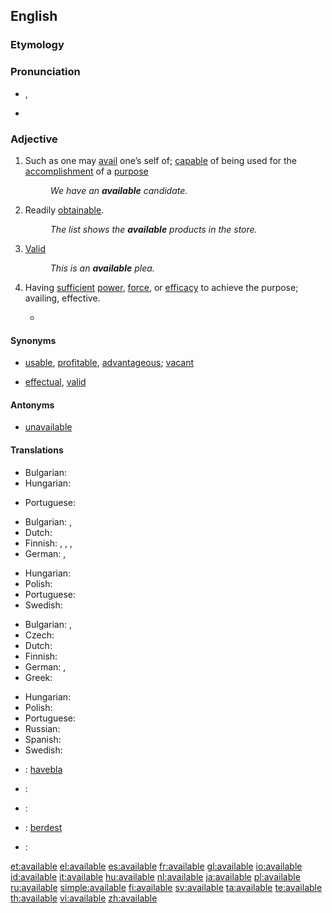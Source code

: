 ==English==

===Etymology===

{{suffix|avail|able}}

===Pronunciation===
* {{IPA|/əˈveɪ.lə.b(ə)l/}}, {{SAMPA|/@'veI.l@.b(@)l/}}
* {{audio|en-us-available.ogg|Audio (US)}}
{{rfp|split options, UK/US?}}

===Adjective===
{{en-adj}}

# Such as one may [[avail]] one’s self of; [[capable]] of being used for the [[accomplishment]] of a [[purpose]]
#: ''We have an '''available''' candidate.''
# Readily [[obtainable]].
#: ''The list shows the '''available''' products in the store.''
# {{legal}} [[valid|Valid]]
#: ''This is an '''available''' plea.''
# {{archaic}} Having [[sufficient]] [[power]], [[force]], or [[efficacy]] to achieve the purpose; availing, effective.
#* {{quote-book|title=Proceedings - Institution of Mechanical Engineers|section=canal Boat Propulsion|author=Henry Banroft|passage=The different navigations she had to pass through for this purpose were such that only an independent method of propulsion would be available.|year=1897}}

====Synonyms====
* {{sense|such as can be availed of}} [[usable]], [[profitable]], [[advantageous]]; [[vacant]] {{qualifier|of a location}}
* {{sense|legally valid}} [[effectual]], [[valid]]

====Antonyms====
* {{sense|such as can be availed of}} [[unavailable]]

====Translations====
{{trans-top|having sufficient power or efficacy; valid}}
* Bulgarian: {{t+|bg|валиден|sc=Cyrl}}
* Hungarian: {{t|hu|érvényes}}
{{trans-mid}}
* Portuguese: {{t+|pt|válido}}
{{trans-bottom}}

{{trans-top|ready for use}}
* Bulgarian: {{t|bg|годен|sc=Cyrl}},  {{t|bg|полезен|sc=Cyrl}}
* Dutch: {{t+|nl|beschikbaar}}
* Finnish: {{t|fi|käytettävä}}, {{t|fi|käytettävissä}} {{t+|fi|oleva}}, {{t-|fi|saatavilla}}, {{t-|fi|käsillä}}
* German: {{t+|de|verfügbar}}, {{t+|de|disponibel}}
{{trans-mid}}
* Hungarian: {{t|hu|rendelkezésre álló}}
* Polish: {{t+|pl|wolny|m}}
* Portuguese: {{t+|pt|útil}}
* Swedish: {{t+|sv|tillgänglig}}
{{trans-bottom}}

{{trans-top|readily obtainable}}
* Bulgarian: {{t|bg|наличен|sc=Cyrl}},  {{t|bg|разполагаем|sc=Cyrl}}
* Czech: {{t-|cs|dostupný|m}}
* Dutch: {{t+|nl|beschikbaar}}
* Finnish: {{t-|fi|saatavilla}} {{t+|fi|oleva}}
* German: {{t+|de|verfügbar}}, {{t+|de|disponibel}}
* Greek: {{t+|el|διαθέσιμος|f|tr=diathésimos|sc=Grek}}
{{trans-mid}}
* Hungarian: {{t+|hu|kapható}}
* Polish: {{t-|pl|dostępny|m}}
* Portuguese: {{t+|pt|disponível}}
* Russian: {{t+|ru|доступный|m|sc=Cyrl}}
* Spanish: {{t|es|disponible}}
* Swedish: {{t+|sv|tillgänglig}}
{{trans-bottom}}

{{checktrans-top}}
* {{ttbc|Esperanto}}: [[havebla]]
* {{ttbc|French}}: {{t+|fr|disponible}}
{{checktrans-mid}}
* {{ttbc|Italian}}: {{t+|it|disponibile}}
* {{ttbc|Kurdish}}: [[berdest]]
* {{ttbc|Spanish}}: {{t+|es|disponible}}
{{checktrans-bottom}}

[[et:available]]
[[el:available]]
[[es:available]]
[[fr:available]]
[[gl:available]]
[[io:available]]
[[id:available]]
[[it:available]]
[[hu:available]]
[[nl:available]]
[[ja:available]]
[[pl:available]]
[[ru:available]]
[[simple:available]]
[[fi:available]]
[[sv:available]]
[[ta:available]]
[[te:available]]
[[th:available]]
[[vi:available]]
[[zh:available]]